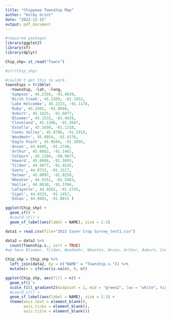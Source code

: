 ```yaml
---
title: "Chippewa Township Map"
author: "Kolby Grint"
date: "2022-12-15"
output: pdf_document
---
```


```r
#required packages
library(ggplot2)
library(sf)
library(dplyr)
```


```r
Chip_shp= st_read("Towns")

#str(Chip_shp)
```

```r
#couldn't get this to work.
townships = tribble(
  ~township, ~lat, ~long,
  'Sampson', 45.2356, -91.4639,
  'Birch Creek', 45.2309, -91.1932,
  'Lake Holcombe', 45.2223, -91.1178,
  'Ruby', 45.2492, -91.0040,
  'Auburn', 45.1425, -91.6077,
  'Bloomer', 45.1533, -91.4429,
  'Cleveland', 45.1386, -91.2647,
  'Estella', 45.1650, -91.1310,
  'Cooks Valley', 45.0706, -91.5910,
  'Woodmohr', 45.0854, -91.4176,
  'Eagle Point', 45.0584, -91.3895,
  'Anson', 45.0445, -91.2749,
  'Arthur', 45.0682, -91.1461,
  'Colburn', 45.1104, -90.9877,
  'Howard', 45.0088, -91.5893,
  'Tilden', 44.9877, -91.4526,
  'Goetz', 44.9733, -91.1517,
  'Delmar', 45.0097, -91.0250,
  'Wheaton', 44.9151, -91.5483,
  'Hallie', 44.8810, -91.3704,
  'Lafayette', 44.9262, -91.2743,
  'Sigel', 44.9226, -91.1457,
  'Edson', 44.9081, -91.0015 )
```

```r
ggplot(Chip_shp) +
  geom_sf() +
  #coord_sf() +
  geom_sf_label(aes(label = NAME), size = 2.5)

```

```r
data1 = read.csv(file="2022 Cover Crop Survey_test1.csv")

```

```r
data2 = data1 %>%
  count(Township.s., sort = TRUE)
#we have Bloomer, Tilden, Woodmohr, Wheaton, Anson, Arthur, Auburn, Cooks Valley, Eagle Point, Goetz, Howard, and Lafayette
```

```r
Chip_shp = Chip_shp %>%
  left_join(data2, by = c("NAME" = "Township.s.")) %>%
  mutate(n = ifelse(is.na(n), 0, n))
```

```r
ggplot(Chip_shp, aes(fill = n)) +
  geom_sf() +
  scale_fill_gradient2(midpoint = 2, mid = "green2", low = "white", high = "green4") +
  #coord_sf() +
  geom_sf_label(aes(label = NAME), size = 2.5) +
  theme(axis.text = element_blank(),
        axis.ticks = element_blank(),
        axis.title = element_blank())
```

